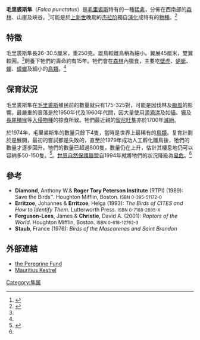 {{Speciesbox
| name = 毛里裘斯隼
| image = Falco punctatus.jpg
| image_width = 200px
| status = EN
| status_system = iucn3.1
| status_ref = <ref name=iucn>{{IUCN2008|assessors=BirdLife International|year=2008|id=144551|title=Falco punctatus|downloaded=22 April 2009}}</ref>
| genus = Falco
| species = punctatus
| authority = [[Coenraad_Jacob_Temminck|Temminck]]，1821
}}
'''毛里裘斯隼'''（''Falco punctatus''）是[[毛里裘斯|毛里裘斯]]特有的一種[[猛禽|猛禽]]，分佈在西南部的[[森林|森林]]、山崖及峽谷。<ref name="EllisNTB279">{{cite book en|last=Ellis|first=Richard|title=No Turning Back: The Life and Death of Animal Species|url=https://archive.org/details/noturningbacklif00elli|publisher=Harper Perennial|date=2004|location=New York|isbn=0-06-055804-0|page=[https://archive.org/details/noturningbacklif00elli/page/279 279]}}</ref>可能是於[[上新世|上新世]]晚期的[[杰拉阶|杰拉阶]]獨自[[演化|演化]]成特有的[[物種|物種]]。<ref>{{Cite journal en|author=Groombridge, Jim J.; Jones, Carl G.; Bayes, Michelle K.; van Zyl, Anthony J.; Carrillo, José; Nichols, Richard A.  & Bruford, Michael W.|year=2002|title=A molecular phylogeny of African kestrels with reference to divergence across the Indian Ocean|journal=Molecular Phylogenetics and Evolution|volume=25|issue=2|pages=267-277|doi=10.1016/S1055-7903(02)00254-3}}</ref>

== 特徵 ==
毛里裘斯隼長26-30.5厘米，重250克。雄鳥較雌鳥稍為細小。翼展45厘米，雙翼較圓。<ref name="EllisNTB279"/>飼養下牠們的壽命約有15年。牠們會在[[森林|森林]]內獵食，主要吃[[壁虎|壁虎]]、[[蜻蜓|蜻蜓]]、[[蟬|蟬]]、[[蟑螂|蟑螂]]及細小的[[鳥類|鳥類]]。<ref name="EllisNTB279"/>

== 保育狀況 ==
毛里裘斯隼在[[毛里裘斯|毛里裘斯]]殖民前的數量就只有175-325對，可能是因伐林及[[颱風|颱風]]的影響。最嚴重的衰落是於1950年代及1960年代間，因大量使用[[滴滴涕|滴滴涕]]及如[[貓|貓]]、[[獴|獴]]及[[長尾獼猴|長尾獼猴]]等[[入侵物種|入侵物種]]的掠食所致。牠們最近親的[[留尼旺隼|留尼旺隼]]亦於1700年[[滅絕|滅絕]]。

於1974年，毛里裘斯隼的數量只餘下4隻，當時是世界上最稀有的[[鳥類|鳥類]]。复育計劃於是展開，最初的嘗試都是失敗的，直至於1979年成功人工孵化雛鳥後，牠們的數量才逐步回升。牠們的數量已超過800隻，數量仍在上升，估計其棲息地仍可以容納多50-150隻。<ref name=BirdLife2006>{{Cite web|author=BirdLife International|year=2006|url=http://www.birdlife.org/datazone/species/index.html?action=SpcHTMDetails.asp&sid=3592&m=0|title=Mauritius Kestrel|work=BirdLife Species Factsheet|accessdate=2007-03-01|archive-date=2006-10-07|archive-url=https://web.archive.org/web/20061007091821/http://www.birdlife.org/datazone/species/index.html?action=SpcHTMDetails.asp&sid=3592&m=0|dead-url=no}}</ref>。[[世界自然保護聯盟|世界自然保護聯盟]]自1994年就將牠們的狀況降級為[[易危|易危]]。<ref name=iucn/>

== 參考 ==
{{reflist}}

* '''Diamond''', Anthony W.& '''Roger Tory Peterson Institute''' (RTPI) (1989): Save the Birds''. Houghton Mifflin, Boston. <small>ISBN 0-395-51172-0</small>
* '''Erritzoe''', Johannes & '''Erritzoe''', Helga (1993): ''The Birds of CITES and How to Identify Them''. Lutterworth Press. <small>ISBN 0-7188-2895-X</small>
* '''Ferguson-Lees''', James & '''Christie''', David A. (2001): ''Raptors of the World''. Houghton Mifflin, Boston. <small>ISBN 0-618-12762-3</small>
* '''Staub''', France (1976): ''Birds of the Mascarenes and Saint Brandon''

== 外部連結 ==
* [https://web.archive.org/web/20060910025911/http://www.peregrinefund.org/Explore_Raptors/falcons/mauritus.html the Peregrine Fund]
* [https://web.archive.org/web/20050204175958/http://birds.mu/Endemic/Kestrel.htm Mauritius Kestrel]
{{Taxonbar|from=Q843346}}

[[Category:隼属|Category:隼属]]